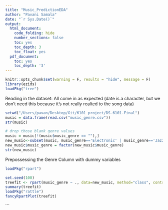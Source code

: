 ```yaml
---
title: "Music_PredictionEDA"
author: "Pavani Samala"
date: "`r Sys.Date()`"
output:
  html_document:
    code_folding: hide
    number_sections: false
    toc: yes
    toc_depth: 3
    toc_float: yes
  pdf_document:
    toc: yes
    toc_depth: '3'
---
```


```r
knitr::opts_chunk$set(warning = F, results = "hide", message = F)
library(ezids)
loadPkg("tree")
```


Reading in the dataset: All come in as expected (date is a character, but we don't need this because it's not really realted to the song data)

```r
setwd("/Users/pavan/Desktop/Git/6101 project/DS-6101-Final")
music = data.frame(read.csv("music_genre.csv"))
str(music)
```

```r
# drop those blank genre values 
music = music[!(music$music_genre == ""),]
new_music<-subset(music, music_genre=='Electronic' | music_genre=='Jazz')
new_music$music_genre = factor(new_music$music_genre)
str(new_music)
```
Prepossessing the Genre Column with dummy variables



```r
loadPkg("rpart")

set.seed(100)
treefit <- rpart(music_genre ~ ., data=new_music, method="class", control = list(maxdepth = 14) )
summary(treefit)
loadPkg("rattle")
fancyRpartPlot(treefit)


```



```